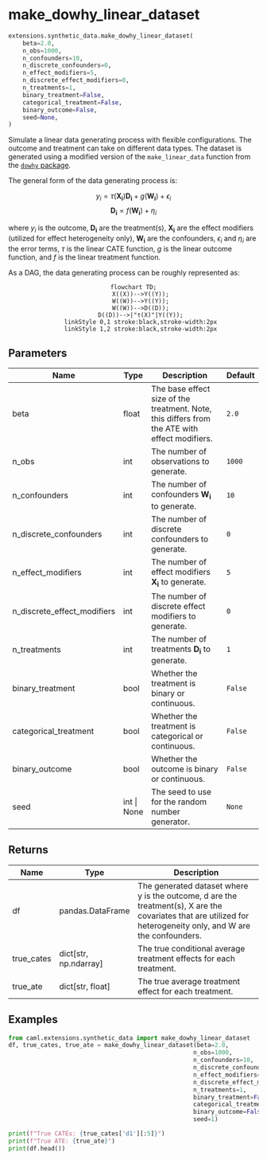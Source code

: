 # make_dowhy_linear_dataset { #caml.extensions.synthetic_data.make_dowhy_linear_dataset }

```python
extensions.synthetic_data.make_dowhy_linear_dataset(
    beta=2.0,
    n_obs=1000,
    n_confounders=10,
    n_discrete_confounders=0,
    n_effect_modifiers=5,
    n_discrete_effect_modifiers=0,
    n_treatments=1,
    binary_treatment=False,
    categorical_treatment=False,
    binary_outcome=False,
    seed=None,
)
```

Simulate a linear data generating process with flexible configurations. The outcome and treatment can take on different data types.
The dataset is generated using a modified version of the `make_linear_data` function from the [`dowhy` package](https://www.pywhy.org/dowhy/v0.11.1/index.html).

The general form of the data generating process is:

$$
y_i = \tau (\mathbf{X_i}) \mathbf{D_i} + g(\mathbf{W_i}) + \epsilon_i
$$
$$
\mathbf{D_i}=f(\mathbf{W_i})+\eta_i
$$

where $y_i$ is the outcome, $\mathbf{D_i}$ are the treatment(s), $\mathbf{X_i}$ are the effect modifiers (utilized for effect heterogeneity only), $\mathbf{W_i}$ are the confounders, $\epsilon_i$ and $\eta_i$ are the error terms,
$\tau$ is the linear CATE function, $g$ is the linear outcome function, and $f$ is the linear treatment function.

As a DAG, the data generating process can be roughly represented as:

<div style="text-align: center;">
```mermaid
flowchart TD;
    X((X))-->Y((Y));
    W((W))-->Y((Y));
    W((W))-->D((D));
    D((D))-->|"τ(X)"|Y((Y));
    linkStyle 0,1 stroke:black,stroke-width:2px
    linkStyle 1,2 stroke:black,stroke-width:2px
```
</div>

## Parameters {.doc-section .doc-section-parameters}

| Name                        | Type        | Description                                                                                   | Default   |
|-----------------------------|-------------|-----------------------------------------------------------------------------------------------|-----------|
| beta                        | float       | The base effect size of the treatment. Note, this differs from the ATE with effect modifiers. | `2.0`     |
| n_obs                       | int         | The number of observations to generate.                                                       | `1000`    |
| n_confounders               | int         | The number of confounders $\mathbf{W_i}$ to generate.                                         | `10`      |
| n_discrete_confounders      | int         | The number of discrete confounders to generate.                                               | `0`       |
| n_effect_modifiers          | int         | The number of effect modifiers $\mathbf{X_i}$ to generate.                                    | `5`       |
| n_discrete_effect_modifiers | int         | The number of discrete effect modifiers to generate.                                          | `0`       |
| n_treatments                | int         | The number of treatments $\mathbf{D_i}$ to generate.                                          | `1`       |
| binary_treatment            | bool        | Whether the treatment is binary or continuous.                                                | `False`   |
| categorical_treatment       | bool        | Whether the treatment is categorical or continuous.                                           | `False`   |
| binary_outcome              | bool        | Whether the outcome is binary or continuous.                                                  | `False`   |
| seed                        | int \| None | The seed to use for the random number generator.                                              | `None`    |

## Returns {.doc-section .doc-section-returns}

| Name       | Type                    | Description                                                                                                                                                     |
|------------|-------------------------|-----------------------------------------------------------------------------------------------------------------------------------------------------------------|
| df         | pandas.DataFrame        | The generated dataset where y is the outcome, d are the treatment(s), X are the covariates that are utilized for heterogeneity only, and W are the confounders. |
| true_cates | dict\[str, np.ndarray\] | The true conditional average treatment effects for each treatment.                                                                                              |
| true_ate   | dict\[str, float\]      | The true average treatment effect for each treatment.                                                                                                           |

## Examples {.doc-section .doc-section-examples}

```python
from caml.extensions.synthetic_data import make_dowhy_linear_dataset
df, true_cates, true_ate = make_dowhy_linear_dataset(beta=2.0,
                                                    n_obs=1000,
                                                    n_confounders=10,
                                                    n_discrete_confounders=0,
                                                    n_effect_modifiers=5,
                                                    n_discrete_effect_modifiers=0,
                                                    n_treatments=1,
                                                    binary_treatment=False,
                                                    categorical_treatment=False,
                                                    binary_outcome=False,
                                                    seed=1)

print(f"True CATEs: {true_cates['d1'][:5]}")
print(f"True ATE: {true_ate}")
print(df.head())
```
